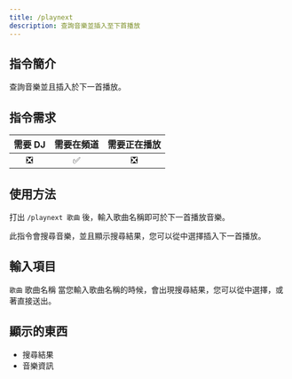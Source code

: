```yaml
---
title: /playnext
description: 查詢音樂並插入至下首播放
---
```


## 指令簡介
<Callout type="info">
查詢音樂並且插入於下一首播放。
</Callout>

## 指令需求
| 需要 DJ |	需要在頻道 | 需要正在播放 |
| :-----: | :-------: | :---------: |
|   ❎   |    ✅     |     ❎      |

## 使用方法
打出 `/playnext 歌曲` 後，輸入歌曲名稱即可於下一首播放音樂。

此指令會搜尋音樂，並且顯示搜尋結果，您可以從中選擇插入下一首播放。

## 輸入項目
`歌曲` 歌曲名稱
<Callout type="info">
當您輸入歌曲名稱的時候，會出現搜尋結果，您可以從中選擇，或著直接送出。
</Callout>

## 顯示的東西
- 搜尋結果
- 音樂資訊